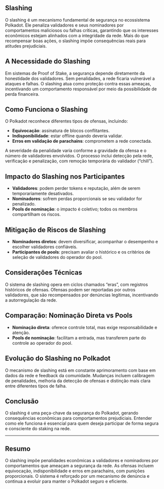 ## Slashing

<ResponsiveIframe src="https://drive.google.com/file/d/1asrXzwO6UA2_D0CxeFDLy2KETAXJnNP6/preview" title="Slashing" />

O slashing é um mecanismo fundamental de segurança no ecossistema Polkadot. Ele penaliza validadores e seus nominadores por comportamentos maliciosos ou falhas críticas, garantindo que os interesses econômicos estejam alinhados com a integridade da rede. Mais do que recompensar boas ações, o slashing impõe consequências reais para atitudes prejudiciais.

## A Necessidade do Slashing

Em sistemas de Proof of Stake, a segurança depende diretamente da honestidade dos validadores. Sem penalidades, a rede ficaria vulnerável a ataques e falhas. O slashing atua como proteção contra essas ameaças, incentivando um comportamento responsável por meio da possibilidade de perda financeira.

## Como Funciona o Slashing

O Polkadot reconhece diferentes tipos de ofensas, incluindo:

- **Equivocação**: assinatura de blocos conflitantes.
- **Indisponibilidade**: estar offline quando deveria validar.
- **Erros em validação de parachains**: comprometem a rede conectada.

A severidade da penalidade varia conforme a gravidade da ofensa e o número de validadores envolvidos. O processo inclui detecção pela rede, verificação e penalização, com remoção temporária do validador (“chill”).

## Impacto do Slashing nos Participantes

- **Validadores**: podem perder tokens e reputação, além de serem temporariamente desativados.
- **Nominadores**: sofrem perdas proporcionais se seu validador for penalizado.
- **Pools de nominação**: o impacto é coletivo; todos os membros compartilham os riscos.

## Mitigação de Riscos de Slashing

- **Nominadores diretos**: devem diversificar, acompanhar o desempenho e escolher validadores confiáveis.
- **Participantes de pools**: precisam avaliar o histórico e os critérios de seleção de validadores do operador do pool.

## Considerações Técnicas

O sistema de slashing opera em ciclos chamados “eras”, com registros históricos de ofensas. Ofensas podem ser reportadas por outros validadores, que são recompensados por denúncias legítimas, incentivando a autorregulação da rede.

## Comparação: Nominação Direta vs Pools

- **Nominação direta**: oferece controle total, mas exige responsabilidade e atenção.
- **Pools de nominação**: facilitam a entrada, mas transferem parte do controle ao operador do pool.

## Evolução do Slashing no Polkadot

O mecanismo de slashing está em constante aprimoramento com base em dados da rede e feedback da comunidade. Mudanças incluem calibragem de penalidades, melhoria da detecção de ofensas e distinção mais clara entre diferentes tipos de falha.

## Conclusão

O slashing é uma peça-chave da segurança do Polkadot, gerando consequências econômicas para comportamentos prejudiciais. Entender como ele funciona é essencial para quem deseja participar de forma segura e consciente do staking na rede.

---

## Resumo

O slashing impõe penalidades econômicas a validadores e nominadores por comportamentos que ameaçam a segurança da rede. As ofensas incluem equivocação, indisponibilidade e erros em parachains, com punições proporcionais. O sistema é reforçado por um mecanismo de denúncia e continua a evoluir para manter o Polkadot seguro e eficiente.
